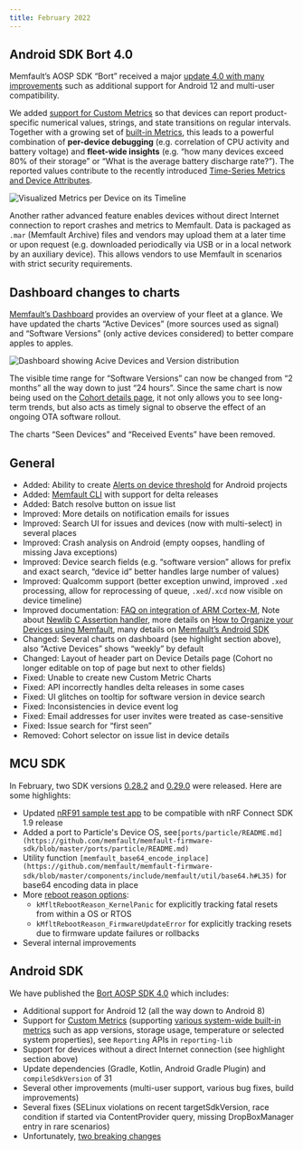 ```yaml
---
title: February 2022
---
```


## Android SDK Bort 4.0

Memfault’s AOSP SDK “Bort” received a major
[update 4.0 with many improvements](https://github.com/memfault/bort/blob/master/CHANGELOG.md#v400---february-09-2021)
such as additional support for Android 12 and multi-user compatibility.

We added [support for Custom Metrics](/docs/android/android-custom-metrics) so
that devices can report product-specific numerical values, strings, and state
transitions on regular intervals. Together with a growing set of
[built-in Metrics](/docs/android/android-builtin-metrics), this leads to a
powerful combination of **per-device debugging** (e.g. correlation of CPU
activity and battery voltage) and **fleet-wide insights** (e.g. “how many
devices exceed 80% of their storage” or “What is the average battery discharge
rate?”). The reported values contribute to the recently introduced
[Time-Series Metrics and Device Attributes](/docs/platform/metrics).

![Visualized Metrics per Device on its Timeline](/img/blog/2022-02-28-deviceTimeline.png)

Another rather advanced feature enables devices without direct Internet
connection to report crashes and metrics to Memfault. Data is packaged as `.mar`
(Memfault Archive) files and vendors may upload them at a later time or upon
request (e.g. downloaded periodically via USB or in a local network by an
auxiliary device). This allows vendors to use Memfault in scenarios with strict
security requirements.

## Dashboard changes to charts

[Memfault’s Dashboard](/docs/platform/charts#overview-dashboard) provides an
overview of your fleet at a glance. We have updated the charts “Active Devices”
(more sources used as signal) and “Software Versions” (only active devices
considered) to better compare apples to apples.

![Dashboard showing Acive Devices and Version distribution](/img/blog/2022-02-28-dashboard.png)

The visible time range for “Software Versions” can now be changed from “2
months” all the way down to just “24 hours”. Since the same chart is now being
used on the [Cohort details page](/docs/platform/ota#cohorts-view), it not only
allows you to see long-term trends, but also acts as timely signal to observe
the effect of an ongoing OTA software rollout.

The charts “Seen Devices” and “Received Events” have been removed.

<!-- truncate -->

## General

- Added: Ability to create
  [Alerts on device threshold](/docs/platform/alerts#device-threshold-alerts)
  for Android projects
- Added: [Memfault CLI](https://pypi.org/project/memfault-cli/#history) with
  support for delta releases
- Added: Batch resolve button on issue list
- Improved: More details on notification emails for issues
- Improved: Search UI for issues and devices (now with multi-select) in several
  places
- Improved: Crash analysis on Android (empty oopses, handling of missing Java
  exceptions)
- Improved: Device search fields (e.g. “software version” allows for prefix and
  exact search, “device id” better handles large number of values)
- Improved: Qualcomm support (better exception unwind, improved `.xed`
  processing, allow for reprocessing of queue, `.xed`/`.xcd` now visible on
  device timeline)
- Improved documentation:
  [FAQ on integration of ARM Cortex-M](/docs/mcu/arm-cortex-m-guide#frequently-asked-questions),
  Note about
  [Newlib C Assertion handler](/docs/mcu/self-serve/#newlib-c-library-asserth),
  more details on
  [How to Organize your Devices using Memfault](/docs/platform/projects-and-fleets),
  many details on [Memfault’s Android SDK](/docs/android/introduction)
- Changed: Several charts on dashboard (see highlight section above), also
  “Active Devices” shows “weekly” by default
- Changed: Layout of header part on Device Details page (Cohort no longer
  editable on top of page but next to other fields)
- Fixed: Unable to create new Custom Metric Charts
- Fixed: API incorrectly handles delta releases in some cases
- Fixed: UI glitches on tooltip for software version in device search
- Fixed: Inconsistencies in device event log
- Fixed: Email addresses for user invites were treated as case-sensitive
- Fixed: Issue search for “first seen”
- Removed: Cohort selector on issue list in device details

## MCU SDK

In February, two SDK versions
[0.28.2](https://github.com/memfault/memfault-firmware-sdk/blob/master/CHANGES.md#changes-between-memfault-sdk-0282-and-sdk-0281---feb-1-2022)
and
[0.29.0](https://github.com/memfault/memfault-firmware-sdk/blob/master/CHANGES.md#changes-between-memfault-sdk-0290-and-sdk-0282---feb-28-2022)
were released. Here are some highlights:

- Updated [nRF91 sample test app](https://github.com/memfault/memfault-firmware-sdk/blob/master/examples/nrf-connect-sdk/nrf9160/memfault_demo_app) to
  be compatible with nRF Connect SDK 1.9 release
- Added a port to Particle's Device OS,
  see`[ports/particle/README.md](https://github.com/memfault/memfault-firmware-sdk/blob/master/ports/particle/README.md)`
- Utility function
  `[memfault_base64_encode_inplace](https://github.com/memfault/memfault-firmware-sdk/blob/master/components/include/memfault/util/base64.h#L35)` for
  base64 encoding data in place
- More [reboot reason options](https://github.com/memfault/memfault-firmware-sdk/blob/master/components/include/memfault/core/reboot_reason_types.h#L16):
  - `kMfltRebootReason_KernelPanic` for explicitly tracking fatal resets from
    within a OS or RTOS
  - `kMfltRebootReason_FirmwareUpdateError` for explicitly tracking resets due
    to firmware update failures or rollbacks
- Several internal improvements

## Android SDK

We have published the
[Bort AOSP SDK 4.0](https://github.com/memfault/bort/blob/master/CHANGELOG.md#v400---february-09-2021)
which includes:

- Additional support for Android 12 (all the way down to Android 8)
- Support for [Custom Metrics](/docs/android/android-custom-metrics) (supporting
  [various system-wide built-in metrics](/docs/android/android-builtin-metrics)
  such as app versions, storage usage, temperature or selected system
  properties), see `Reporting` APIs in `reporting-lib`
- Support for devices without a direct Internet connection (see highlight
  section above)
- Update dependencies (Gradle, Kotlin, Android Gradle Plugin) and
  `compileSdkVersion` of 31
- Several other improvements (multi-user support, various bug fixes, build
  improvements)
- Several fixes (SELinux violations on recent targetSdkVersion, race condition
  if started via ContentProvider query, missing DropBoxManager entry in rare
  scenarios)
- Unfortunately,
  [two breaking changes](https://github.com/memfault/bort/blob/4.0-RC1/CHANGELOG.md)

